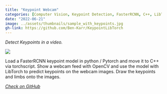 ```yaml
---
title: "Keypoint Webcam"
categories: [Computer Vision, Keypoint Detection, FasterRCNN, C++, LibTorch, OpenCV ]
date: "2022-06-21"
image: ../assets/thumbnails/sample_with_keypoints.jpg
gh-link: https://github.com/Ben-Karr/KeypointLibTorch
---
```

::::: {.content-frame}
_Detect Keypoints in a video._

[![](../assets/sample_with_keypoints.jpg)]({{< meta gh-link >}})

Load a FasterRCNN keypoint model in python / Pytorch and move it to C++ via torchscript. Show a webcam feed with OpenCV and use the model with LibTorch to predict keypoints on the webcam images. Draw the keypoints and limbs onto the images.

:::::

<div class="gh-footer">
<i class="bi bi-github">
<a href="{{< meta gh-link >}}" class="gh-link">
Check on GitHub
</a>
</i>
</div>